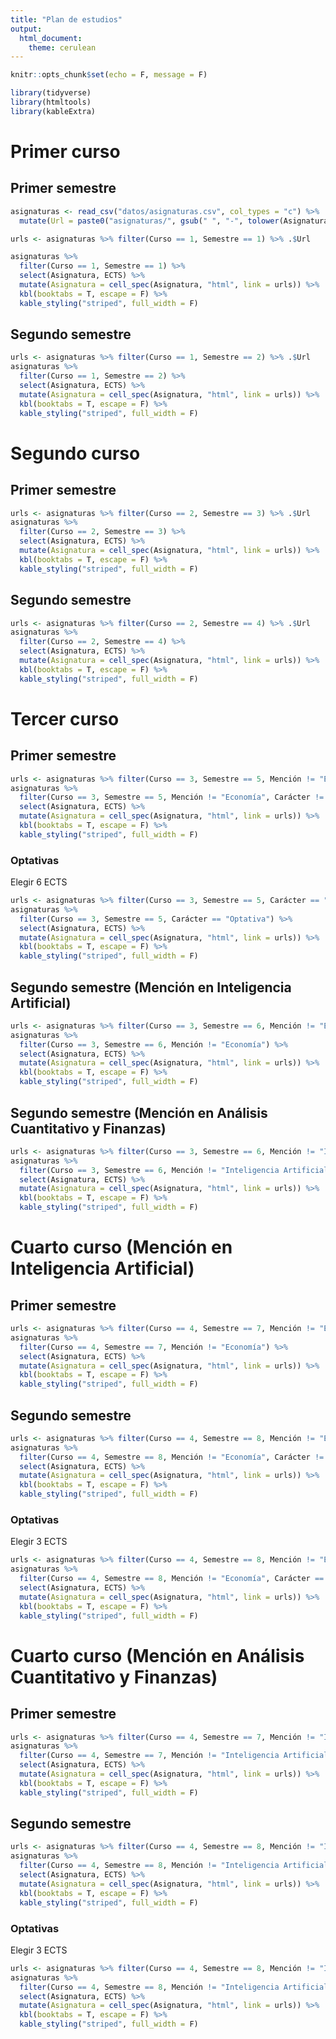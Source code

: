 ```yaml
---
title: "Plan de estudios"
output:
  html_document:
    theme: cerulean
---
```


```r
knitr::opts_chunk$set(echo = F, message = F)
```

```r
library(tidyverse)
library(htmltools)
library(kableExtra)
```

# Primer curso

## Primer semestre

```r
asignaturas <- read_csv("datos/asignaturas.csv", col_types = "c") %>%
  mutate(Url = paste0("asignaturas/", gsub(" ", "-", tolower(Asignatura)), ".html" ))

urls <- asignaturas %>% filter(Curso == 1, Semestre == 1) %>% .$Url

asignaturas %>% 
  filter(Curso == 1, Semestre == 1) %>%
  select(Asignatura, ECTS) %>%
  mutate(Asignatura = cell_spec(Asignatura, "html", link = urls)) %>%
  kbl(booktabs = T, escape = F) %>%
  kable_styling("striped", full_width = F)
```

## Segundo semestre

```r
urls <- asignaturas %>% filter(Curso == 1, Semestre == 2) %>% .$Url
asignaturas %>% 
  filter(Curso == 1, Semestre == 2) %>%
  select(Asignatura, ECTS) %>%
  mutate(Asignatura = cell_spec(Asignatura, "html", link = urls)) %>%
  kbl(booktabs = T, escape = F) %>%
  kable_styling("striped", full_width = F)
```

# Segundo curso

## Primer semestre

```r
urls <- asignaturas %>% filter(Curso == 2, Semestre == 3) %>% .$Url
asignaturas %>% 
  filter(Curso == 2, Semestre == 3) %>%
  select(Asignatura, ECTS) %>%
  mutate(Asignatura = cell_spec(Asignatura, "html", link = urls)) %>%
  kbl(booktabs = T, escape = F) %>%
  kable_styling("striped", full_width = F)
```

## Segundo semestre

```r
urls <- asignaturas %>% filter(Curso == 2, Semestre == 4) %>% .$Url
asignaturas %>%
  filter(Curso == 2, Semestre == 4) %>%
  select(Asignatura, ECTS) %>%
  mutate(Asignatura = cell_spec(Asignatura, "html", link = urls)) %>%
  kbl(booktabs = T, escape = F) %>%
  kable_styling("striped", full_width = F)
```

# Tercer curso

## Primer semestre

```r
urls <- asignaturas %>% filter(Curso == 3, Semestre == 5, Mención != "Economía", Carácter != "Optativa") %>% .$Url
asignaturas %>% 
  filter(Curso == 3, Semestre == 5, Mención != "Economía", Carácter != "Optativa") %>%
  select(Asignatura, ECTS) %>%
  mutate(Asignatura = cell_spec(Asignatura, "html", link = urls)) %>%
  kbl(booktabs = T, escape = F) %>%
  kable_styling("striped", full_width = F)
```

### Optativas

Elegir 6 ECTS

```r
urls <- asignaturas %>% filter(Curso == 3, Semestre == 5, Carácter == "Optativa") %>% .$Url
asignaturas %>% 
  filter(Curso == 3, Semestre == 5, Carácter == "Optativa") %>%
  select(Asignatura, ECTS) %>%
  mutate(Asignatura = cell_spec(Asignatura, "html", link = urls)) %>%
  kbl(booktabs = T, escape = F) %>%
  kable_styling("striped", full_width = F)
```

## Segundo semestre (Mención en Inteligencia Artificial)

```r
urls <- asignaturas %>% filter(Curso == 3, Semestre == 6, Mención != "Economía") %>% .$Url
asignaturas %>% 
  filter(Curso == 3, Semestre == 6, Mención != "Economía") %>%
  select(Asignatura, ECTS) %>%
  mutate(Asignatura = cell_spec(Asignatura, "html", link = urls)) %>%
  kbl(booktabs = T, escape = F) %>%
  kable_styling("striped", full_width = F)
```

## Segundo semestre (Mención en Análisis Cuantitativo y Finanzas)

```r
urls <- asignaturas %>% filter(Curso == 3, Semestre == 6, Mención != "Inteligencia Artificial") %>% .$Url
asignaturas %>% 
  filter(Curso == 3, Semestre == 6, Mención != "Inteligencia Artificial") %>%
  select(Asignatura, ECTS) %>%
  mutate(Asignatura = cell_spec(Asignatura, "html", link = urls)) %>%
  kbl(booktabs = T, escape = F) %>%
  kable_styling("striped", full_width = F)
```

# Cuarto curso (Mención en Inteligencia Artificial)

## Primer semestre

```r
urls <- asignaturas %>% filter(Curso == 4, Semestre == 7, Mención != "Economía") %>% .$Url
asignaturas %>% 
  filter(Curso == 4, Semestre == 7, Mención != "Economía") %>%
  select(Asignatura, ECTS) %>%
  mutate(Asignatura = cell_spec(Asignatura, "html", link = urls)) %>%
  kbl(booktabs = T, escape = F) %>%
  kable_styling("striped", full_width = F)
```

## Segundo semestre

```r
urls <- asignaturas %>% filter(Curso == 4, Semestre == 8, Mención != "Economía", Carácter != "Optativa de Mención") %>% .$Url
asignaturas %>% 
  filter(Curso == 4, Semestre == 8, Mención != "Economía", Carácter != "Optativa de Mención") %>%
  select(Asignatura, ECTS) %>%
  mutate(Asignatura = cell_spec(Asignatura, "html", link = urls)) %>%
  kbl(booktabs = T, escape = F) %>%
  kable_styling("striped", full_width = F)
```

### Optativas

Elegir 3 ECTS

```r
urls <- asignaturas %>% filter(Curso == 4, Semestre == 8, Mención != "Economía", Carácter == "Optativa de Mención") %>% .$Url
asignaturas %>% 
  filter(Curso == 4, Semestre == 8, Mención != "Economía", Carácter == "Optativa de Mención") %>%
  select(Asignatura, ECTS) %>%
  mutate(Asignatura = cell_spec(Asignatura, "html", link = urls)) %>%
  kbl(booktabs = T, escape = F) %>%
  kable_styling("striped", full_width = F)
```

# Cuarto curso (Mención en Análisis Cuantitativo y Finanzas)

## Primer semestre

```r
urls <- asignaturas %>% filter(Curso == 4, Semestre == 7, Mención != "Inteligencia Artificial") %>% .$Url
asignaturas %>% 
  filter(Curso == 4, Semestre == 7, Mención != "Inteligencia Artificial") %>%
  select(Asignatura, ECTS) %>%
  mutate(Asignatura = cell_spec(Asignatura, "html", link = urls)) %>%
  kbl(booktabs = T, escape = F) %>%
  kable_styling("striped", full_width = F)
```

## Segundo semestre

```r
urls <- asignaturas %>% filter(Curso == 4, Semestre == 8, Mención != "Inteligencia Artificial", Carácter != "Optativa de Mención") %>% .$Url
asignaturas %>% 
  filter(Curso == 4, Semestre == 8, Mención != "Inteligencia Artificial", Carácter != "Optativa de Mención") %>%
  select(Asignatura, ECTS) %>%
  mutate(Asignatura = cell_spec(Asignatura, "html", link = urls)) %>%
  kbl(booktabs = T, escape = F) %>%
  kable_styling("striped", full_width = F)
```

### Optativas

Elegir 3 ECTS

```r
urls <- asignaturas %>% filter(Curso == 4, Semestre == 8, Mención != "Inteligencia Artificial", Carácter == "Optativa de Mención") %>% .$Url
asignaturas %>% 
  filter(Curso == 4, Semestre == 8, Mención != "Inteligencia Artificial", Carácter == "Optativa de Mención") %>%
  select(Asignatura, ECTS) %>%
  mutate(Asignatura = cell_spec(Asignatura, "html", link = urls)) %>%
  kbl(booktabs = T, escape = F) %>%
  kable_styling("striped", full_width = F)
```